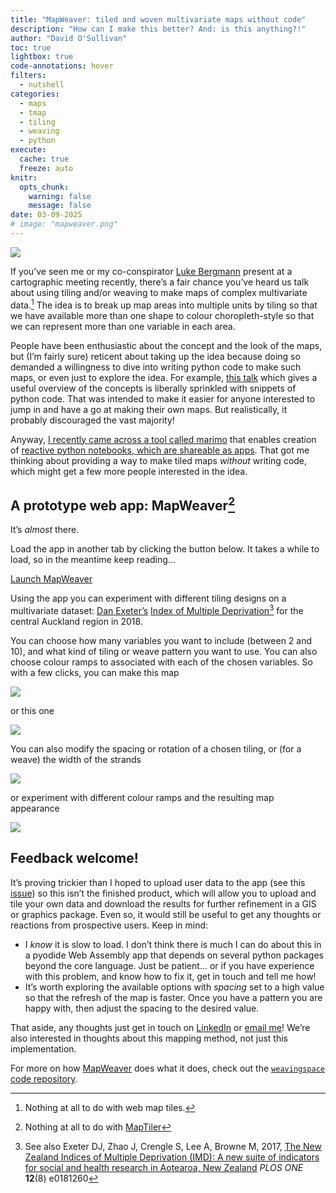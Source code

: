 ```yaml
---
title: "MapWeaver: tiled and woven multivariate maps without code"
description: "How can I make this better? And: is this anything?!"
author: "David O'Sullivan"
toc: true
lightbox: true
code-annotations: hover
filters: 
  - nutshell
categories:
  - maps
  - tmap
  - tiling
  - weaving
  - python
execute:
  cache: true
  freeze: auto
knitr:
  opts_chunk: 
    warning: false
    message: false
date: 03-09-2025
# image: "mapweaver.png"
---
```


![](mapweaver.png)

If you've seen me or my co-conspirator [Luke Bergmann](https://geog.ubc.ca/profile/luke-bergmann/) present at a cartographic meeting recently, there's a fair chance you've heard us talk about using tiling and/or weaving to make maps of complex multivariate data.^[Nothing at all to do with web map tiles.] The idea is to break up map areas into multiple units by tiling so that we have available more than one shape to colour choropleth-style so that we can represent more than one variable in each area.

People have been enthusiastic about the concept and the look of the maps, but (I'm fairly sure) reticent about taking up the idea because doing so demanded a willingness to dive into writing python code to make such maps, or even just to explore the idea. For example, [this talk](https://dosull.github.io/weaving-space/presentations/Palmerston-North-Nov-2022/slides/) which gives a useful overview of the concepts is liberally sprinkled with snippets of python code. That was intended to make it easier for anyone interested to jump in and have a go at making their own maps. But realistically, it probably discouraged the vast majority!

Anyway, [I recently came across a tool called marimo](../../notebooks/2025-02-18-marimo.ipynb) that enables creation of [reactive python notebooks, which are shareable as apps](https://marimo.io). That got me thinking about providing a way to make tiled maps _without_ writing code, which might get a few more people interested in the idea.

## A prototype web app: MapWeaver^[<span style="text-transform:none;">Nothing at all to do with [MapTiler](https://maptiler.com)</span>]
It's _almost_ there. 

Load the app in another tab by clicking the button below. It takes a while to load, so in the meantime keep reading... 

[Launch MapWeaver](https://dosull.github.io/mapweaver/app/){.button-link target="_blank"}

Using the app you can experiment with different tiling designs on a multivariate dataset: [Dan Exeter's](https://profiles.auckland.ac.nz/d-exeter) [Index of Multiple Deprivation](https://imdmap.auckland.ac.nz/download/)^[See also Exeter DJ, Zhao J, Crengle S, Lee A, Browne M, 2017, [The New Zealand Indices of Multiple Deprivation (IMD): A new suite of indicators for social and health research in Aotearoa, New Zealand](https://dx.plos.org/10.1371/journal.pone.0181260) _PLOS ONE_ **12**(8) e0181260] for the central Auckland region in 2018.

You can choose how many variables you want to include (between 2 and 10), and what kind of tiling or weave pattern you want to use. You can also choose colour ramps to associated with each of the chosen variables. So with a few clicks, you can make this map

![](mapweaver-cairo.png)

or this one 

![](mapweaver-basket.png)

You can also modify the spacing or rotation of a chosen tiling, or (for a weave) the width of the strands

![](mapweaver-basket-2.png)

or experiment with different colour ramps and the resulting map appearance

![](mapweaver-colour-ramps.png)

## Feedback welcome!
It's proving trickier than I hoped to upload user data to the app (see this [issue](https://github.com/marimo-team/marimo/issues/4031)) so this isn't the finished product, which will allow you to upload and tile your own data and download the results for further refinement in a GIS or graphics package. Even so, it would still be useful to get any thoughts or reactions from prospective users. Keep in mind:

+ I _know_ it is slow to load. I don't think there is much I can do about this in a pyodide Web Assembly app that depends on several python packages beyond the core language. Just be patient... or if you have experience with this problem, and know how to fix it, get in touch and tell me how!
+ It's worth exploring the available options with _spacing_ set to a high value so that the refresh of the map is faster. Once you have a pattern you are happy with, then adjust the spacing to the desired value.

That aside, any thoughts just get in touch on [LinkedIn](https://www.linkedin.com/in/david-o-sullivan-1b8a901b7/) or [email me](mailto:osullivan512@gmail.com)! We're also interested in thoughts about this mapping method, not just this implementation.

For more on how [MapWeaver](https://dosull.github.io/mapweaver/app/) does what it does, check out the [`weavingspace` code repository](https://github.com/DOSull/weaving-space).